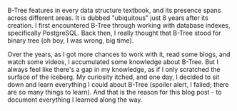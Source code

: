 ---
---


<Layout
  postTitle="B-Tree Under a Microscope"
  stickyAsideId="sticky-aside"
  title="B-Tree Under a Microscope"
  description="A deep dive into the B-Tree data structure: Learn everything
  from basic operations to variations and various optimizations.">
B-Tree features in every data structure textbook, and its presence spans across
different areas. It is dubbed "ubiquitous" just 8 years after its creation. I
first encountered B-Tree through working with database indexes, specifically
PostgreSQL. Back then, I really thought that B-Tree stood for binary tree (oh
boy, I was wrong, big time).

Over the years, as I got more chances to work with it, read some blogs, and
watch some videos, I accumulated some knowledge about B-Tree. But I always feel
like there's a gap in my knowledge, as if I only scratched the surface of the
iceberg. My curiosity itched, and one day, I decided to sit down and learn
everything I could about B-Tree (spoiler alert, I failed; there are so many
things to learn). And that is the reason for this blog post - to document
everything I learned along the way.

<ChapterLink text="Continue to Part 1: The Basics" href="/btree-under-a-microscope/basics" />
</Layout>
